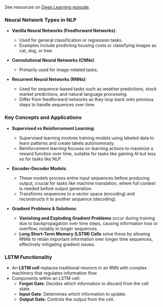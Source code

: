 
See resources on [Deep Learning episode](/mlg/9).

### Neural Network Types in NLP

- **Vanilla Neural Networks (Feedforward Networks)**:
  - Used for general classification or regression tasks.
  - Examples include predicting housing costs or classifying images as cat, dog, or tree.

- **Convolutional Neural Networks (CNNs)**:
  - Primarily used for image-related tasks.

- **Recurrent Neural Networks (RNNs)**:
  - Used for sequence-based tasks such as weather predictions, stock market predictions, and natural language processing.
  - Differ from feedforward networks as they loop back onto previous steps to handle sequences over time.

### Key Concepts and Applications

- **Supervised vs Reinforcement Learning**:
  - Supervised learning involves training models using labeled data to learn patterns and create labels autonomously.
  - Reinforcement learning focuses on learning actions to maximize a reward function over time, suitable for tasks like gaming AI but less so for tasks like NLP.

- **Encoder-Decoder Models**:
  - These models process entire input sequences before producing output, crucial for tasks like machine translation, where full context is needed before output generation.
  - Transforms sequences to a vector space (encoding) and reconstructs it to another sequence (decoding).

- **Gradient Problems & Solutions**:
  - **Vanishing and Exploding Gradient Problems** occur during training due to backpropagation over time steps, causing information loss or overflow, notably in longer sequences.
  - **Long Short-Term Memory (LSTM) Cells** solve these by allowing RNNs to retain important information over longer time sequences, effectively mitigating gradient issues.

### LSTM Functionality

- An **LSTM cell** replaces traditional neurons in an RNN with complex machinery that regulates information flow.
- Components within an LSTM cell:
  - **Forget Gate**: Decides which information to discard from the cell state.
  - **Input Gate**: Determines which information to update.
  - **Output Gate**: Controls the output from the cell.